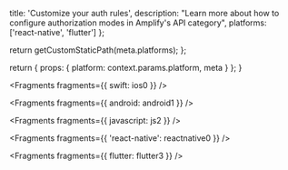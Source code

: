 
  title: 'Customize your auth rules',
  description:
    "Learn more about how to configure authorization modes in Amplify's API category",
  platforms: ['react-native', 'flutter']
};

  return getCustomStaticPath(meta.platforms);
};

  return {
    props: {
      platform: context.params.platform,
      meta
    }
  };
}


<Fragments fragments={{ swift: ios0 }} />


<Fragments fragments={{ android: android1 }} />


<Fragments fragments={{ javascript: js2 }} />


<Fragments fragments={{ 'react-native': reactnative0 }} />


<Fragments fragments={{ flutter: flutter3 }} />
